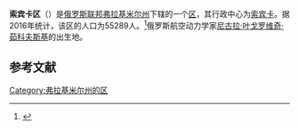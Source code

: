 {{Infobox Settlement
| official_name = 索宾卡区
| native_name = Собинский район
| image_flag =  Flag_of_Sobinsky_rayon.gif 
| image_shield =  Coat_of_Arms_of_Sobinsky_rayon.gif 
| image_map =  Location of Sobinsky District (Vladimir Oblast).svg 
| settlement_type = [[区_(苏联)|区]]
| subdivision_type = [[国家|国家]]
| subdivision_type1 = [[州_(俄罗斯)|州]]
| subdivision_name = {{RUS}}
| subdivision_name1 = [[弗拉基米尔州|弗拉基米尔州]]
| seat_type = 行政中心
| seat = [[索宾卡|索宾卡]]
| population_as_of=2016
| population_footnotes = <ref name=stat />
| population_total = 55289
| timezone = [[莫斯科时间|MSK]]
| utc_offset = +3
}}
'''索宾卡区'''（{{lang-ru|Собинский район}}）是[[俄罗斯联邦|俄罗斯联邦]][[弗拉基米尔州|弗拉基米尔州]]下辖的一个[[区_(苏联)|区]]，其行政中心为[[索宾卡|索宾卡]]。据2016年统计，该区的人口为55289人。<ref name=stat>{{cite web | url = http://www.gks.ru/free_doc/doc_2016/bul_dr/mun_obr2016.rar | title = Численность населения Российской Федерации по муниципальным образованиям на 1 января 2016 года | language = ru | accessdate = 2016-12-17 | archive-date = 2019-05-13 | archive-url = https://web.archive.org/web/20190513150350/http://www.gks.ru/free_doc/doc_2016/bul_dr/mun_obr2016.rar | dead-url = no }}</ref>俄罗斯航空动力学家[[尼古拉·叶戈罗维奇·茹科夫斯基|尼古拉·叶戈罗维奇·茹科夫斯基]]的出生地。

== 参考文献 ==
{{reflist}}

{{Russia-stub}}

[[Category:弗拉基米尔州的区|Category:弗拉基米尔州的区]]